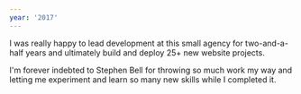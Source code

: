 ```yaml
---
year: '2017'
---
```


<Step icon="💼" heading="Joined Coffeeshop Creative" date="January 15, 2018">

I was really happy to lead development at this small agency for two-and-a-half years and ultimately build and deploy 25+ new website projects. 

I'm forever indebted to Stephen Bell for throwing so much work my way and letting me experiment and learn so many new skills while I completed it.

</Step>
